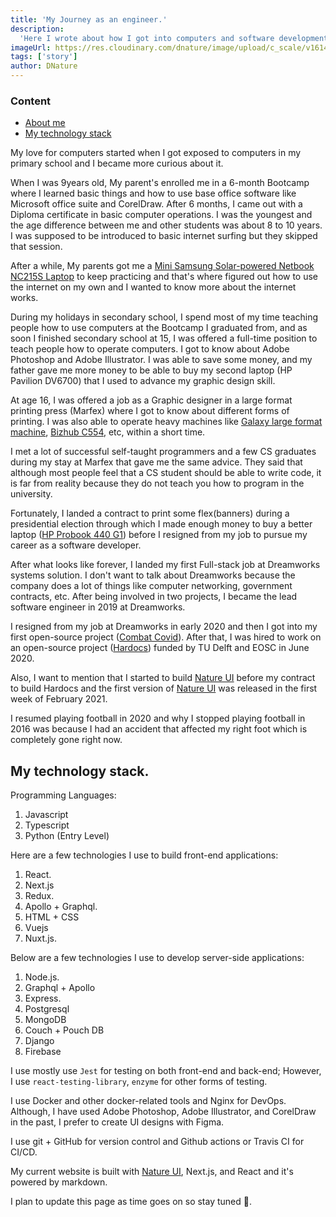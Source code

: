 ```yaml
---
title: 'My Journey as an engineer.'
description:
  'Here I wrote about how I got into computers and software development.'
imageUrl: https://res.cloudinary.com/dnature/image/upload/c_scale/v1614778253/blog/my-story/journey_xfsmxh.png
tags: ['story']
author: DNature
---
```


### Content

- [About me](#)
- [My technology stack](#my-technology-stack)

My love for computers started when I got exposed to computers in my primary
school and I became more curious about it.

When I was 9years old, My parent's enrolled me in a 6-month Bootcamp where I
learned basic things and how to use base office software like Microsoft office
suite and CorelDraw. After 6 months, I came out with a Diploma certificate in
basic computer operations. I was the youngest and the age difference between me
and other students was about 8 to 10 years. I was supposed to be introduced to
basic internet surfing but they skipped that session.

After a while, My parents got me a
[Mini Samsung Solar-powered Netbook NC215S Laptop](https://res.cloudinary.com/dnature/image/upload/c_scale/v1614778937/blog/my-story/iu_mta2dz.jpg)
to keep practicing and that's where figured out how to use the internet on my
own and I wanted to know more about the internet works.

During my holidays in secondary school, I spend most of my time teaching people
how to use computers at the Bootcamp I graduated from, and as soon I finished
secondary school at 15, I was offered a full-time position to teach people how
to operate computers. I got to know about Adobe Photoshop and Adobe Illustrator.
I was able to save some money, and my father gave me more money to be able to
buy my second laptop (HP Pavilion DV6700) that I used to advance my graphic
design skill.

At age 16, I was offered a job as a Graphic designer in a large format printing
press (Marfex) where I got to know about different forms of printing. I was also
able to operate heavy machines like
[Galaxy large format machine](https://biashara.co.ke/ads/3-2m-10ft-large-format-eco-solvent-printer-outdoor-flex-banner-posters-printing-machine/),
[Bizhub C554](https://www.abdofficesolutions.com/collections/refurbished-konica-minolta-copiers-printers/products/konica-minolta-bizhub-c554),
etc, within a short time.

I met a lot of successful self-taught programmers and a few CS graduates during
my stay at Marfex that gave me the same advice. They said that although most
people feel that a CS student should be able to write code, it is far from
reality because they do not teach you how to program in the university.

Fortunately, I landed a contract to print some flex(banners) during a
presidential election through which I made enough money to buy a better laptop
([HP Probook 440 G1](https://external-content.duckduckgo.com/iu/?u=https%3A%2F%2Flaptoping.com%2Fspecs%2Fwp-content%2Fuploads%2F2014%2F04%2FHP-ProBook-440-G1.png&f=1&nofb=1))
before I resigned from my job to pursue my career as a software developer.

After what looks like forever, I landed my first Full-stack job at Dreamworks
systems solution. I don't want to talk about Dreamworks because the company does
a lot of things like computer networking, government contracts, etc. After being
involved in two projects, I became the lead software engineer in 2019 at
Dreamworks.

I resigned from my job at Dreamworks in early 2020 and then I got into my first
open-source project ([Combat Covid](https://combatcovid.equipment)). After that,
I was hired to work on an open-source project
([Hardocs](https://hardocs.github.io)) funded by TU Delft and EOSC in June 2020.

Also, I want to mention that I started to build
[Nature UI](https://nature-ui.com) before my contract to build Hardocs and the
first version of [Nature UI](https://nature-ui.com) was released in the first
week of February 2021.

I resumed playing football in 2020 and why I stopped playing football in 2016
was because I had an accident that affected my right foot which is completely
gone right now.

## My technology stack.

Programming Languages:

1. Javascript
2. Typescript
3. Python (Entry Level)

Here are a few technologies I use to build front-end applications:

1. React.
2. Next.js
3. Redux.
4. Apollo + Graphql.
5. HTML + CSS
6. Vuejs
7. Nuxt.js.

Below are a few technologies I use to develop server-side applications:

1. Node.js.
2. Graphql + Apollo
3. Express.
4. Postgresql
5. MongoDB
6. Couch + Pouch DB
7. Django
8. Firebase

I use mostly use `Jest` for testing on both front-end and back-end; However, I
use `react-testing-library`, `enzyme` for other forms of testing.

I use Docker and other docker-related tools and Nginx for DevOps. Although, I
have used Adobe Photoshop, Adobe Illustrator, and CorelDraw in the past, I
prefer to create UI designs with Figma.

I use git + GitHub for version control and Github actions or Travis CI for
CI/CD.

My current website is built with [Nature UI](https://nature-ui.com), Next.js,
and React and it's powered by markdown.

I plan to update this page as time goes on so stay tuned 🙂.
